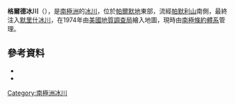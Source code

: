 {{coord|71|1|S|62|10|W|source:GNIS|display=title}}

'''格爾德冰川'''（{{lang-en|Guard Glacier}}），是[[南極洲|南極洲]]的[[冰川|冰川]]，位於[[帕爾默地|帕爾默地]]東部，流經[[帕默利山|帕默利山]]南側，最終注入[[默里什冰川|默里什冰川]]，在1974年由[[美國地質調查局|美國地質調查局]]繪入地圖，現時由[[南極條約體系|南極條約體系]]管理。

==參考資料==
*{{cite gnis | type = antarid | id = 6109| name = Guard Glacier | accessdate = 2012-05-10}}
*{{usgs-gazetteer|id=6109}}

{{Antarctica-geo-stub}}
[[Category:南極洲冰川|Category:南極洲冰川]]